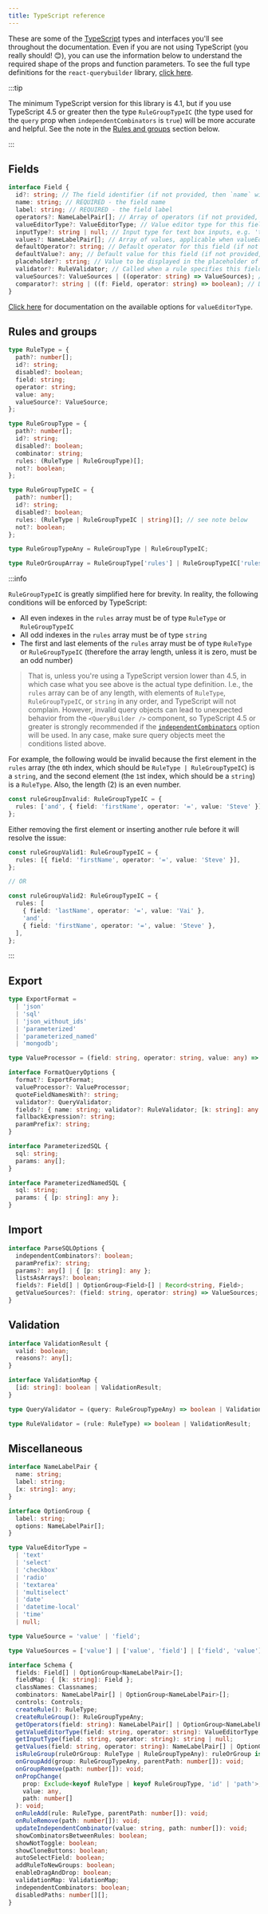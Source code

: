 ```yaml
---
title: TypeScript reference
---
```


These are some of the [TypeScript](https://www.typescriptlang.org/) types and interfaces you'll see throughout the documentation. Even if you are not using TypeScript (you really should! 😊), you can use the information below to understand the required shape of the props and function parameters. To see the full type definitions for the `react-querybuilder` library, [click here](https://github.com/react-querybuilder/react-querybuilder/tree/master/packages/react-querybuilder/src/types).

:::tip

The minimum TypeScript version for this library is 4.1, but if you use TypeScript 4.5 or greater then the type `RuleGroupTypeIC` (the type used for the `query` prop when `independentCombinators` is `true`) will be more accurate and helpful. See the note in the [Rules and groups](#rules-and-groups) section below.

:::

## Fields

```ts
interface Field {
  id?: string; // The field identifier (if not provided, then `name` will be used)
  name: string; // REQUIRED - the field name
  label: string; // REQUIRED - the field label
  operators?: NameLabelPair[]; // Array of operators (if not provided, then `getOperators()` will be used)
  valueEditorType?: ValueEditorType; // Value editor type for this field (if not provided, then `getValueEditorType()` will be used)
  inputType?: string | null; // Input type for text box inputs, e.g. 'text', 'number', or 'date' (if not provided, then `getInputType()` will be used)
  values?: NameLabelPair[]; // Array of values, applicable when valueEditorType is 'select' or 'radio' (if not provided, then `getValues()` will be used)
  defaultOperator?: string; // Default operator for this field (if not provided, then `getDefaultOperator()` will be used)
  defaultValue?: any; // Default value for this field (if not provided, then `getDefaultValue()` will be used)
  placeholder?: string; // Value to be displayed in the placeholder of the text field
  validator?: RuleValidator; // Called when a rule specifies this field
  valueSources?: ValueSources | ((operator: string) => ValueSources); // List of allowed value sources (must contain "value", "field", or both)
  comparator?: string | ((f: Field, operator: string) => boolean); // Determines which (other) fields to include in the list when valueSource is "field"
}
```

[Click here](./api/valueeditor) for documentation on the available options for `valueEditorType`.

## Rules and groups

```ts
type RuleType = {
  path?: number[];
  id?: string;
  disabled?: boolean;
  field: string;
  operator: string;
  value: any;
  valueSource?: ValueSource;
};

type RuleGroupType = {
  path?: number[];
  id?: string;
  disabled?: boolean;
  combinator: string;
  rules: (RuleType | RuleGroupType)[];
  not?: boolean;
};

type RuleGroupTypeIC = {
  path?: number[];
  id?: string;
  disabled?: boolean;
  rules: (RuleType | RuleGroupTypeIC | string)[]; // see note below
  not?: boolean;
};

type RuleGroupTypeAny = RuleGroupType | RuleGroupTypeIC;

type RuleOrGroupArray = RuleGroupType['rules'] | RuleGroupTypeIC['rules'];
```

:::info

`RuleGroupTypeIC` is greatly simplified here for brevity. In reality, the following conditions will be enforced by TypeScript:

- All even indexes in the `rules` array must be of type `RuleType` or `RuleGroupTypeIC`
- All odd indexes in the `rules` array must be of type `string`
- The first and last elements of the `rules` array must be of type `RuleType` or `RuleGroupTypeIC` (therefore the array length, unless it is zero, must be an odd number)

> That is, unless you're using a TypeScript version lower than 4.5, in which case what you see above is the actual type definition. I.e., the `rules` array can be of any length, with elements of `RuleType`, `RuleGroupTypeIC`, or `string` in any order, and TypeScript will not complain. However, invalid query objects can lead to unexpected behavior from the `<QueryBuilder />` component, so TypeScript 4.5 or greater is strongly recommended if the [`independentCombinators`](./api/querybuilder#independentcombinators) option will be used. In any case, make sure query objects meet the conditions listed above.

For example, the following would be invalid because the first element in the `rules` array (the `0`th index, which should be `RuleType | RuleGroupTypeIC`) is a `string`, and the second element (the `1`st index, which should be a `string`) is a `RuleType`. Also, the length (2) is an even number.

```ts
const ruleGroupInvalid: RuleGroupTypeIC = {
  rules: ['and', { field: 'firstName', operator: '=', value: 'Steve' }],
};
```

Either removing the first element or inserting another rule before it will resolve the issue:

```ts
const ruleGroupValid1: RuleGroupTypeIC = {
  rules: [{ field: 'firstName', operator: '=', value: 'Steve' }],
};

// OR

const ruleGroupValid2: RuleGroupTypeIC = {
  rules: [
    { field: 'lastName', operator: '=', value: 'Vai' },
    'and',
    { field: 'firstName', operator: '=', value: 'Steve' },
  ],
};
```

:::

## Export

```ts
type ExportFormat =
  | 'json'
  | 'sql'
  | 'json_without_ids'
  | 'parameterized'
  | 'parameterized_named'
  | 'mongodb';

type ValueProcessor = (field: string, operator: string, value: any) => string;

interface FormatQueryOptions {
  format?: ExportFormat;
  valueProcessor?: ValueProcessor;
  quoteFieldNamesWith?: string;
  validator?: QueryValidator;
  fields?: { name: string; validator?: RuleValidator; [k: string]: any }[];
  fallbackExpression?: string;
  paramPrefix?: string;
}

interface ParameterizedSQL {
  sql: string;
  params: any[];
}

interface ParameterizedNamedSQL {
  sql: string;
  params: { [p: string]: any };
}
```

## Import

```ts
interface ParseSQLOptions {
  independentCombinators?: boolean;
  paramPrefix?: string;
  params?: any[] | { [p: string]: any };
  listsAsArrays?: boolean;
  fields?: Field[] | OptionGroup<Field>[] | Record<string, Field>;
  getValueSources?: (field: string, operator: string) => ValueSources;
}
```

## Validation

```ts
interface ValidationResult {
  valid: boolean;
  reasons?: any[];
}

interface ValidationMap {
  [id: string]: boolean | ValidationResult;
}

type QueryValidator = (query: RuleGroupTypeAny) => boolean | ValidationMap;

type RuleValidator = (rule: RuleType) => boolean | ValidationResult;
```

## Miscellaneous

```ts
interface NameLabelPair {
  name: string;
  label: string;
  [x: string]: any;
}

interface OptionGroup {
  label: string;
  options: NameLabelPair[];
}

type ValueEditorType =
  | 'text'
  | 'select'
  | 'checkbox'
  | 'radio'
  | 'textarea'
  | 'multiselect'
  | 'date'
  | 'datetime-local'
  | 'time'
  | null;

type ValueSource = 'value' | 'field';

type ValueSources = ['value'] | ['value', 'field'] | ['field', 'value'] | ['field'];

interface Schema {
  fields: Field[] | OptionGroup<NameLabelPair>[];
  fieldMap: { [k: string]: Field };
  classNames: Classnames;
  combinators: NameLabelPair[] | OptionGroup<NameLabelPair>[];
  controls: Controls;
  createRule(): RuleType;
  createRuleGroup(): RuleGroupTypeAny;
  getOperators(field: string): NameLabelPair[] | OptionGroup<NameLabelPair>[];
  getValueEditorType(field: string, operator: string): ValueEditorType;
  getInputType(field: string, operator: string): string | null;
  getValues(field: string, operator: string): NameLabelPair[] | OptionGroup<NameLabelPair>[];
  isRuleGroup(ruleOrGroup: RuleType | RuleGroupTypeAny): ruleOrGroup is RuleGroupTypeAny;
  onGroupAdd(group: RuleGroupTypeAny, parentPath: number[]): void;
  onGroupRemove(path: number[]): void;
  onPropChange(
    prop: Exclude<keyof RuleType | keyof RuleGroupType, 'id' | 'path'>,
    value: any,
    path: number[]
  ): void;
  onRuleAdd(rule: RuleType, parentPath: number[]): void;
  onRuleRemove(path: number[]): void;
  updateIndependentCombinator(value: string, path: number[]): void;
  showCombinatorsBetweenRules: boolean;
  showNotToggle: boolean;
  showCloneButtons: boolean;
  autoSelectField: boolean;
  addRuleToNewGroups: boolean;
  enableDragAndDrop: boolean;
  validationMap: ValidationMap;
  independentCombinators: boolean;
  disabledPaths: number[][];
}
```
